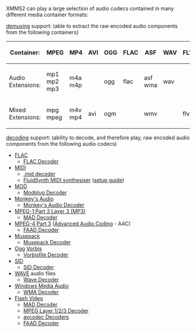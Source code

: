 XMMS2 can play a large selection of audio codecs contained in many different media container formats:

[[demuxing]] support: (able to extract the raw encoded audio components from the following containers)
{| border="1" cellspacing="2" cellpadding="5" align="center"
! Container:
| MPEG
| MP4
| AVI
| OGG
| FLAC
| ASF
| WAV
| FLV
|- 
! Audio Extensions:
| mp1 mp2 mp3
| m4a m4p
| 
| ogg
| flac
| asf wma
| wav
|
|-
! Mixed Extensions:
| mpg mpeg
| m4v mp4
| avi
| ogm
|
| wmv
|
| flv
|}



[[decoding]] support: (ability to decode, and therefore play, raw encoded audio components from the following audio codecs)


* [[Wikipedia:FLAC | FLAC]]
** [[Component:FLAC | FLAC Decoder]]
* [[Wikipedia:Musical Instrument Digital Interface#Standard MIDI files | MIDI]]
** [[Component:mid1 | .mid decoder]]
** [[Component:fluidsynth | FluidSynth MIDI synthesiser]] ([[MIDI playback|setup guide]])
* [[Wikipedia:MOD_(file_format) | MOD]]
** [[Component:modplug | Modplug Decoder]]
* [[Wikipedia:Monkey's_Audio| Monkey's Audio]]
** [[Component:mac | Monkey's Audio Decoder]]
* [[Wikipedia:MP3 |MPEG-1 Part 3 Layer 3 (MP3)]]
** [[Component:mad | MAD Decoder]]
* [[Wikipedia:MPEG-4 Part 3 | MPEG-4 Part 3]] ([[Wikipedia:Advanced Audio Coding |Advanced Audio Coding]] - AAC)
** [[Component:faad | FAAD Decoder]]
* [[Wikipedia:Musepack | Musepack]]
** [[Component:musepack | Musepack Decoder]]
* [[Wikipedia:Ogg | Ogg]] [[Wikipedia:Vorbis | Vorbis]]
** [[Component:vorbis | Vorbisfile Decoder]]
* [[Wikipedia:SID_(file_format) | SID]]
** [[Component:sid | SID Decoder]]
* [[Wikipedia:WAVE | WAVE]] audio files
** [[Component:wave | Wave Decoder]]
* [[Wikipedia:Windows_Media_Audio | Windows Media Audio]]
** [[Component:wma | WMA Decoder]]
* [[Wikipedia:FLV | Flash Video]]
** [[Component:mad | MAD Decoder]]
** [[Component:mpg123 | MPEG Layer 1/2/3 Decoder]]
** [[Component:avcodec | avcodec Decoders ]]
** [[Component:faad | FAAD Decoder]]